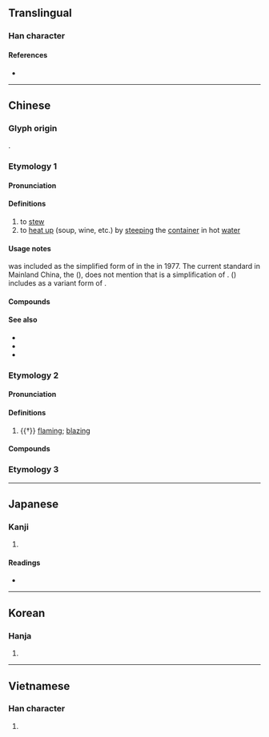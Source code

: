{{also|炖}}
{{character info/new}}
==Translingual==

===Han character===
{{Han char|rn=86|rad=火|as=12|sn=16|four=98840|canj=FYDK|ids=⿰火敦}}

====References====
* {{Han ref|kx=0682.150|dkj=19403|dj=1094.110|hdz=32236.060|uh=71C9|ud=29129|bh=BF4C|bd=48972}}

----

==Chinese==

===Glyph origin===
{{Han etym}}
{{Han compound|火|敦|ls=psc|c1=s|c2=p}}.

===Etymology 1===
{{zh-forms|s=炖|t2=炖|note=See notes below}}

====Pronunciation====
{{zh-pron
|m=dùn
|m-s=den4
|c=dan6,deon6
|c-t=un5
|h=pfs=tûn
|md=dông
|mn=tūn
|mn-t=dung6
|w=2ten
|mc=
|oc=1
|cat=v
}}

====Definitions====
{{zh-hanzi}}

# to [[stew]]
# to [[heat up]] (soup, wine, etc.) by [[steep]]ing the [[container]] in hot [[water]]

====Usage notes====
{{l|zh|炖}} was included as the simplified form of {{lang|zh|燉}} in the {{w|Second round of simplified Chinese characters|second round of simplification}} in 1977. The current standard in Mainland China, the {{w|Table of General Standard Chinese Characters}} ({{w2|zh|通用规范汉字表}}), does not mention that {{l|zh|炖}} is a simplification of {{lang|zh|燉}}. ''{{w|A Dictionary of Current Chinese}}'' ({{w2|zh|现代汉语词典}}) includes {{lang|zh|燉}} as a variant form of {{lang|zh|炖}}.

====Compounds====
{{zh-der|燉冬菇|燉補|清燉|燉鍋|燉煮|燉肉|燉菜|慢燉鍋}}

====See also====
* {{zh-l|燴}}
* {{zh-l|扒|tr=pá}}
* {{zh-l|蒸}}

===Etymology 2===
{{zh-forms}}

====Pronunciation====
{{zh-pron
|m=tún,dūn
|mc=y
|oc=2+3
|cat=a
}}

====Definitions====
{{zh-hanzi}}

# {{†}} [[flaming]]; [[blazing]]

====Compounds====
{{zh-der|*燉煌}}

===Etymology 3===
{{zh-see|暾|v}}

----

==Japanese==

===Kanji===
{{ja-kanji|grade=|rs=火12}}

# {{rfdef|ja|sort=火12}}

====Readings====
* {{ja-readings|on=[[とん]] (ton)|kun=[[あきらか]] (akiraka)}}

----

==Korean==

===Hanja===
{{ko-hanja|hangeul=돈|eumhun=|mr=ton|y=ton}}

# {{rfdef|ko|sort=火12}}

----

==Vietnamese==

===Han character===
{{vi-hantu|[[đôn]], [[đun]], [[đón]], [[don]], [[giôn]]|rs=火12}}

# {{rfdef|vi|sort=火12}}